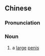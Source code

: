==Chinese==
{{zh-forms}}

===Pronunciation===
{{zh-pron
|c=daai6 luk1 muk6
|cat=n
}}

===Noun===
{{zh-noun}}

# {{lb|zh|Cantonese|idiomatic|slang}} a [[large]] [[penis]]